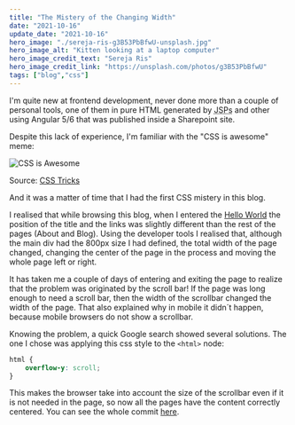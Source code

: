 ```yaml
---
title: "The Mistery of the Changing Width"
date: "2021-10-16"
update_date: "2021-10-16"
hero_image: "./sereja-ris-g3B53PbBfwU-unsplash.jpg"
hero_image_alt: "Kitten looking at a laptop computer"
hero_image_credit_text: "Sereja Ris"
hero_image_credit_link: "https://unsplash.com/photos/g3B53PbBfwU"
tags: ["blog","css"]
---
```


I'm quite new at frontend development, never done more than a couple
of personal tools, one of them in pure HTML generated by 
<abbr title="Java Server Pages">JSPs</abbr>  and other using Angular 5/6
that was published inside a Sharepoint site.

Despite this lack of experience, I'm familiar with the "CSS is awesome" meme:

![CSS is Awesome](./css-is-awesome.jpg)

Source: [CSS Tricks](https://css-tricks.com/css-is-in-fact-awesome/)

And it was a matter of time that I had the first CSS mistery in this blog.

I realised that while browsing this blog, when I entered the 
[Hello World](https://pimentel.page/blog/hello-world/) the position
of the title and the links was slightly different than the rest of the pages
(About and Blog). Using the developer tools I realised that, although the main
div had the 800px size I had defined, the total width of the page changed,
changing the center of the page in the process and moving the whole page
left or right.

It has taken me a couple of days of entering and exiting the page to realize that
the problem was originated by the scroll bar! If the page was long enough to need
a scroll bar, then the width of the scrollbar changed the width of the page. That 
also explained why in mobile it didn´t happen, because mobile browsers do not show
a scrollbar.

Knowing the problem, a quick Google search showed several solutions. The one I chose
was applying this css style to the `<html>` node:

```css
html {
    overflow-y: scroll;
}
```

This makes the browser take into account the size of the scrollbar even if it is not
needed in the page, so now all the pages have the content correctly centered. You can
see the whole commit [here](https://github.com/cpiment/pimentel.page/commit/5b872f24571540b85a18e3fa661435b06092c7fa).
